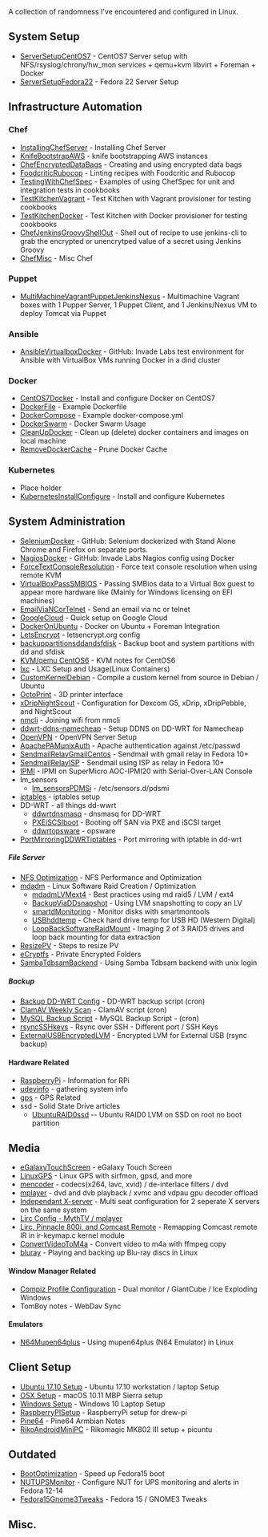 A collection of randomness I've encountered and configured in Linux.

== System Setup ==
*[[ServerSetupCentOS7]] - CentOS7 Server setup  with NFS/rsyslog/chrony/hw_mon services + qemu+kvm libvirt + Foreman + Docker
*[[ServerSetupFedora22]] - Fedora 22 Server Setup

==Infrastructure Automation==
===Chef===
*[[InstallingChefServer]] - Installing Chef Server
*[[KnifeBootstrapAWS]] - knife bootstrapping AWS instances
*[[ChefEncryptedDataBags]] - Creating and using encrypted data bags
*[[FoodcriticRubocop]] - Linting recipes with Foodcritic and Rubocop
*[[TestingWithChefSpec]] - Examples of using ChefSpec for unit and integration tests in cookbooks
*[[TestKitchenVagrant]] - Test Kitchen with Vagrant provisioner for testing cookbooks
*[[TestKitchenDocker]] - Test Kitchen with Docker provisioner for testing cookbooks
*[[ChefJenkinsGroovyShellOut]] - Shell out of recipe to use jenkins-cli to grab the encrypted or unencrytped value of a secret using Jenkins Groovy
*[[ChefMisc]] - Misc Chef
===Puppet===
*[[MultiMachineVagrantPuppetJenkinsNexus]] - Multimachine Vagrant boxes with 1 Pupper Server, 1 Puppet Client, and 1 Jenkins/Nexus VM to deploy Tomcat via Puppet
===Ansible===
* [https://github.com/drew-holt/ansible-invadelabs AnsibleVirtualboxDocker] - GitHub: Invade Labs test environment for Ansible with VirtualBox VMs running Docker in a dind cluster

===Docker===
* [[CentOS7Docker]] - Install and configure Docker on CentOS7
* [[DockerFile]] - Example Dockerfile 
* [[DockerCompose]] - Example docker-compose.yml
* [[DockerSwarm]] - Docker Swarm Usage
* [[CleanUpDocker]] - Clean up (delete) docker containers and images on local machine
* [[RemoveDockerCache]] - Prune Docker Cache
===Kubernetes===
* Place holder
* [[KubernetesInstallConfigure]] - Install and configure Kubernetes

==System Administration==
*[https://github.com/drew-holt/selenium-invadelabs SeleniumDocker] - GitHub: Selenium dockerized with Stand Alone Chrome and Firefox on separate ports.
*[https://github.com/drew-holt/nagios-invadelabs NagiosDocker] - GitHub: Invade Labs Nagios config using Docker
*[[ForceTextConsoleResolution]] - Force text console resolution when using remote KVM
*[[VirtualBoxPassSMBIOS]] - Passing SMBios data to a Virtual Box guest to appear more hardware like (Mainly for Windows licensing on EFI machines)
*[[EmailViaNCorTelnet]] - Send an email via nc or telnet
*[[GoogleCloud]] - Quick setup on Google Cloud
*[[DockerOnUbuntu]] - Docker on Ubuntu + Foreman Integration
*[[LetsEncrypt]] - letsencrypt.org config
*[[backuppartitionsddandsfdisk]] - Backup boot and system partitions with dd and sfdisk
*[[KVM/qemu CentOS6]] - KVM notes for CentOS6
*[[lxc]] - LXC Setup and Usage(Linux Containers)
*[[CustomKernelDebian]] - Compile a custom kernel from source in Debian / Ubuntu
*[[OctoPrint]] - 3D printer interface
*[[xDripNightScout]] - Configuration for Dexcom G5, xDrip, xDripPebble, and NightScout
*[[nmcli]] - Joining wifi from nmcli
*[[ddwrt-ddns-namecheap]] - Setup DDNS on DD-WRT for Namecheap
*[[OpenVPN]] - OpenVPN Server Setup
*[[ApachePAMunixAuth]] - Apache authentication against /etc/passwd
*[[SendmailRelayGmailCentos]] - Sendmail with gmail relay in Fedora 10+
*[[SendmailRelayISP]] - Sendmail using ISP as relay in Fedora 10+
*[[IPMI]] - IPMI on SuperMicro AOC-IPMI20 with Serial-Over-LAN Console
*lm_sensors
** [[lm_sensorsPDMSi]] - /etc/sensors.d/pdsmi
*[[iptables]] - iptables setup
* DD-WRT - all things dd-wwrt
**[[ddwrtdnsmasq]] - dnsmasq for DD-WRT
**[[PXEiSCSIboot]] - Booting off SAN via PXE and iSCSI target
**[[ddwrtopsware]] - opsware
*[[PortMirroringDDWRTiptables]] - Port mirroring with iptable in dd-wrt

=====File Server=====
*[[NFS Optimization]] - NFS Performance and Optimization
*[[mdadm]] - Linux Software Raid Creation / Optimization
** [[mdadmLVMext4]] - Best practices using md raid5 / LVM / ext4
** [[BackupViaDDsnapshot]] - Using LVM snapshotting to copy an LV
** [[smartdMonitoring]] - Monitor disks with smartmontools
** [[USBhddtemp]] - Check hard drive temp for USB HD (Western Digital)
** [[LoopBackSoftwareRaidMount]] - Imaging 2 of 3 RAID5 drives and loop back mounting for data extraction
* [[ResizePV]] - Steps to resize PV
*[[eCryptfs]] - Private Encrypted Folders
*[[SambaTdbsamBackend]] - Using Samba Tdbsam backend with unix login

=====Backup=====
*[[Backup DD-WRT Config]] - DD-WRT backup script (cron)
*[[ClamAV Weekly Scan]] - ClamAV script (cron)
*[[MySQL Backup Script]] - MySQL Backup Script - (cron)
*[[rsyncSSHkeys]] - Rsync over SSH - Different port / SSH Keys
*[[ExternalUSBEncryptedLVM]] - Encrypted LVM for External USB (rsync backup)

====Hardware Related====
*[[RaspberryPi]] - Information for RPi
*[[udevinfo]] - gathering system info
*[[gps]] - GPS Related
*ssd - Solid State Drive articles
**[[UbuntuRAID0ssd]] -- Ubuntu RAID0 LVM on SSD on root no boot partition

==Media==
*[[eGalaxyTouchScreen]] - eGalaxy Touch Screen
*[[LinuxGPS]] - Linux GPS with sirfmon, gpsd, and more
*[[mencoder]] - codecs(x264, lavc, xvid) / de-interlace filters / dvd
*[[mplayer]] - dvd and dvb playback / xvmc and vdpau gpu decoder offload
*[[Independant X-server]] - Multi seat configuration for 2 seperate X servers on the same system
*[[Lirc Config - MythTV / mplayer]]
*[[Lirc, Pinnacle 800i, and Comcast Remote]] - Remapping Comcast remote IR in ir-keymap.c kernel module
*[[ConvertVideoToM4a]] - Convert video to m4a with ffmpeg copy
*[[bluray]] - Playing and backing up Blu-ray discs in Linux
====Window Manager Related====
*[[Compiz Profile Configuration]] - Dual monitor / GiantCube / Ice Exploding Windows
*TomBoy notes - WebDav Sync

====Emulators====
*[[N64Mupen64plus]] - Using mupen64plus (N64 Emulator) in Linux

== Client Setup ==
*[[Ubuntu 17.10 Setup]] - Ubuntu 17.10 workstation / laptop Setup
*[[OSX Setup]] - macOS 10.11 MBP Sierra setup
*[[Windows Setup]] - Windows 10 Laptop Setup
*[[RaspberryPISetup]] - RaspberryPi setup for drew-pi
*[[Pine64]] - Pine64 Armbian Notes
*[[RikoAndroidMiniPC]] - Rikomagic MK802 III setup + picuntu

==Outdated==
*[[BootOptimization]] - Speed up Fedora15 boot
*[[NUTUPSMonitor]] - Configure NUT for UPS monitoring and alerts in Fedora 12-14
*[[Fedora15Gnome3Tweaks]] - Fedora 15 / GNOME3 Tweaks

==Misc.==